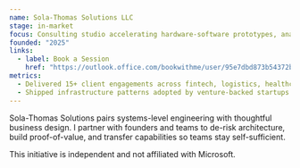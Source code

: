 ```yaml
---
name: Sola-Thomas Solutions LLC
stage: in-market
focus: Consulting studio accelerating hardware-software prototypes, analytics platforms, and cloud automation.
founded: "2025"
links:
  - label: Book a Session
    href: "https://outlook.office.com/bookwithme/user/95e7dbd873b54372b06826a7ccf26690@solathomas.com/meetingtype/aKn-w1y1gUm4i66h9xNc4Q2?bookingcode=150df60b-d5e9-4fef-8e7d-453621ba4d3e&anonymous&ismsaljsauthenabled&ep=mlink"
metrics:
  - Delivered 15+ client engagements across fintech, logistics, healthcare, and consumer tech.
  - Shipped infrastructure patterns adopted by venture-backed startups for scale and compliance.
---
```

Sola-Thomas Solutions pairs systems-level engineering with thoughtful business design. I partner with founders and teams to de-risk architecture, build proof-of-value, and transfer capabilities so teams stay self-sufficient.

This initiative is independent and not affiliated with Microsoft.
